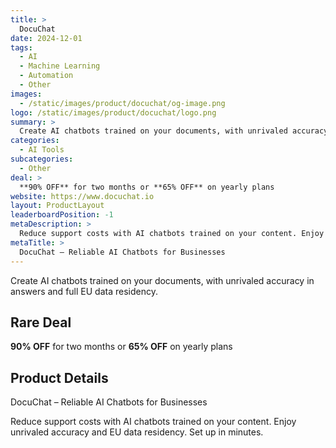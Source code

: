 ```yaml
---
title: >
  DocuChat
date: 2024-12-01
tags:
  - AI
  - Machine Learning
  - Automation
  - Other
images:
  - /static/images/product/docuchat/og-image.png
logo: /static/images/product/docuchat/logo.png
summary: >
  Create AI chatbots trained on your documents, with unrivaled accuracy in answers and full EU data residency.
categories:
  - AI Tools
subcategories:
  - Other
deal: >
  **90% OFF** for two months or **65% OFF** on yearly plans
website: https://www.docuchat.io
layout: ProductLayout
leaderboardPosition: -1
metaDescription: >
  Reduce support costs with AI chatbots trained on your content. Enjoy unrivaled accuracy and EU data residency. Set up in minutes.
metaTitle: >
  DocuChat – Reliable AI Chatbots for Businesses
---
```

Create AI chatbots trained on your documents, with unrivaled accuracy in answers and full EU data residency.

## Rare Deal

**90% OFF** for two months or **65% OFF** on yearly plans

## Product Details

DocuChat – Reliable AI Chatbots for Businesses

Reduce support costs with AI chatbots trained on your content. Enjoy unrivaled accuracy and EU data residency. Set up in minutes.
